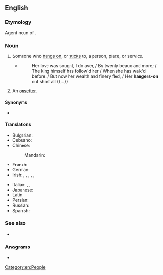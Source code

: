 ==English==

===Etymology===
Agent noun of {{m|en|hang on}}.

===Noun===
{{en-noun|hangers-on}}

# Someone who [[hang on|hangs on]], or [[stick]]s to, a person, place, or service.
#* {{rfdatek|en|Oliver Goldsmith}}
#*: Her love was sought, I do aver, / By twenty beaux and more; / The king himself has follow'd her / When she has walk'd before. / But now her wealth and finery fled, / Her '''hangers-on''' cut short all {{...}}
# {{lb|en|mining|historical}} An [[onsetter]].

====Synonyms====
* {{l|en|onhanger}}

====Translations====
{{trans-top|Someone who hangs on, or sticks}}
* Bulgarian: {{t+|bg|натрапник|m}}
* Cebuano: {{t|ceb|kuyog baboy}}
* Chinese:
*: Mandarin: {{t+|cmn|客|tr=kè}}
* French: {{t+|fr|crampon|m}}
* German: {{t+|de|Trabant|m}}
* Irish: {{t|ga|angarúinneach|m}}, {{t|ga|baoiteálaí|m}}, {{t|ga|gabhgaire|m}}, {{t|ga|líodrálaí|m}}, {{t|ga|sáilghiolla|m}}, {{t|ga|táthaire|m}}
{{trans-mid}}
* Italian: {{t+|it|tirapiedi|m|f}}, {{t+|it|ruffiano|m}}, {{t+|it|scagnozzo|m}}
* Japanese: {{t|ja|取り巻き|tr=とりまき, torimaki}}
* Latin: {{t|la|assecula|m}}
* Persian: {{t+|fa|سوری|tr=sûrî}}
* Russian: {{t+|ru|нахле́бник|m}}
* Spanish: {{t+|es|acoplado|m}}
{{trans-bottom}}

===See also===
* {{l|en|flunky}}

===Anagrams===
* {{anagrams|en|a=aeghnnor|on-hanger|onhanger}}

[[Category:en:People]]